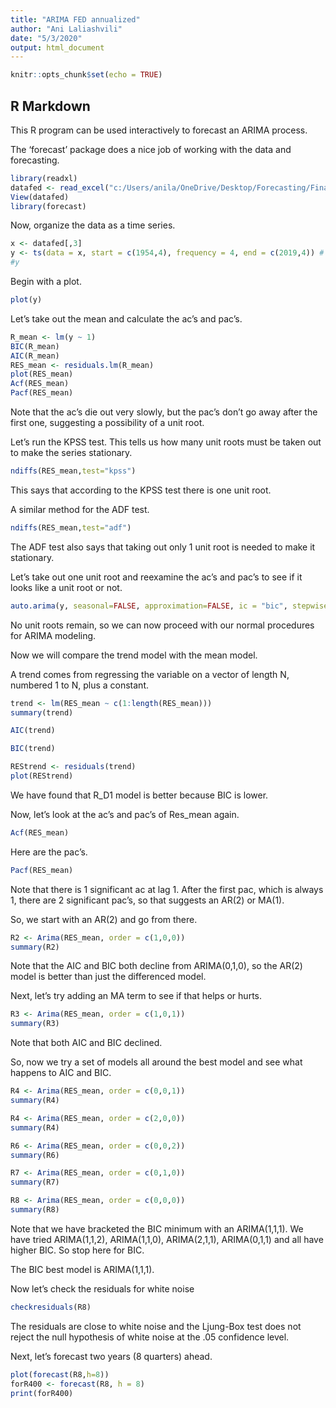 ---
title: "ARIMA FED annualized"
author: "Ani Laliashvili"
date: "5/3/2020"
output: html_document
---

```{r setup, include=FALSE}
knitr::opts_chunk$set(echo = TRUE)
```

## R Markdown

This R program can be used interactively to forecast an ARIMA process.

The 'forecast' package does a nice job of working with the data and forecasting.


```{r}
library(readxl)
datafed <- read_excel("c:/Users/anila/OneDrive/Desktop/Forecasting/Final/ARIMA/FEDFUNDS.xls")
View(datafed)
library(forecast)
```
Now, organize the data as a time series. 

```{r}
x <- datafed[,3]
y <- ts(data = x, start = c(1954,4), frequency = 4, end = c(2019,4)) # data start in 1954Q3 and end in 2019Q4.
#y 

```

Begin with a plot.

```{r}
plot(y)
```

Let's take out the mean and calculate the ac's and pac's. 

```{r}
R_mean <- lm(y ~ 1)
BIC(R_mean)
AIC(R_mean)
RES_mean <- residuals.lm(R_mean)
plot(RES_mean)
Acf(RES_mean)
Pacf(RES_mean)


```

Note that the ac's die out very slowly, but the pac's don't go away after the first one, suggesting a possibility of a unit root.

Let's run the KPSS test. This tells us how many unit roots must be taken out to make the series stationary. 

```{r}
ndiffs(RES_mean,test="kpss")


```

This says that according to the KPSS test there is one unit root.

A similar method for the ADF test.

```{r}
ndiffs(RES_mean,test="adf")
```

The ADF test also says that taking out only 1 unit root is needed to make it stationary.

Let's take out one unit root and reexamine the ac's and pac's to see if it looks like a unit root or not.

```{r}
auto.arima(y, seasonal=FALSE, approximation=FALSE, ic = "bic", stepwise=FALSE)
```

No unit roots remain, so we can now proceed with our normal procedures for ARIMA modeling.

Now we will compare the trend model with the mean model.

A trend comes from regressing the variable on a vector of length N, numbered 1 to N, plus a constant.

```{r}
trend <- lm(RES_mean ~ c(1:length(RES_mean)))
summary(trend)
```

```{r}
AIC(trend)
```

```{r}
BIC(trend)
```

```{r}
REStrend <- residuals(trend)
plot(REStrend)
```

We have found that R_D1 model is better because BIC is lower.


Now, let's look at the ac's and pac's of Res_mean again. 


```{r}

Acf(RES_mean)

```

Here are the pac's.


```{r}
Pacf(RES_mean)
```
Note that there is 1 significant ac at lag 1. After the first pac, which is always 1, there are 2 significant pac's, so that suggests an AR(2) or MA(1).

So, we start with an AR(2) and go from there.



```{r}
R2 <- Arima(RES_mean, order = c(1,0,0)) 
summary(R2)

```


Note that the AIC and BIC both decline from ARIMA(0,1,0), so the AR(2) model is better than just the differenced model.

Next, let's try adding an MA term to see if that helps or hurts.

```{r}
R3 <- Arima(RES_mean, order = c(1,0,1)) 
summary(R3)
```

Note that both AIC and BIC declined.

So, now we try a set of models all around the best model and see what happens to AIC and BIC.


```{r}
R4 <- Arima(RES_mean, order = c(0,0,1)) 
summary(R4)

```


```{r}
R4 <- Arima(RES_mean, order = c(2,0,0)) 
summary(R4)

```

```{r}
R6 <- Arima(RES_mean, order = c(0,0,2)) 
summary(R6)

```

```{r}
R7 <- Arima(RES_mean, order = c(0,1,0)) 
summary(R7)

```


```{r}
R8 <- Arima(RES_mean, order = c(0,0,0)) 
summary(R8)

```


Note that we have bracketed the BIC minimum with an ARIMA(1,1,1). We have tried ARIMA(1,1,2), ARIMA(1,1,0), ARIMA(2,1,1), ARIMA(0,1,1) and all have higher BIC. So stop here for BIC. 

The BIC best model is ARIMA(1,1,1).


Now let's check the residuals for white noise 


```{r}
checkresiduals(R8)
```

The residuals are close to white noise and the Ljung-Box test does not reject the null hypothesis of white noise at the .05 confidence level. 

Next, let’s forecast two years (8 quarters) ahead.

```{r}
plot(forecast(R8,h=8))
forR400 <- forecast(R8, h = 8) 
print(forR400)
```

